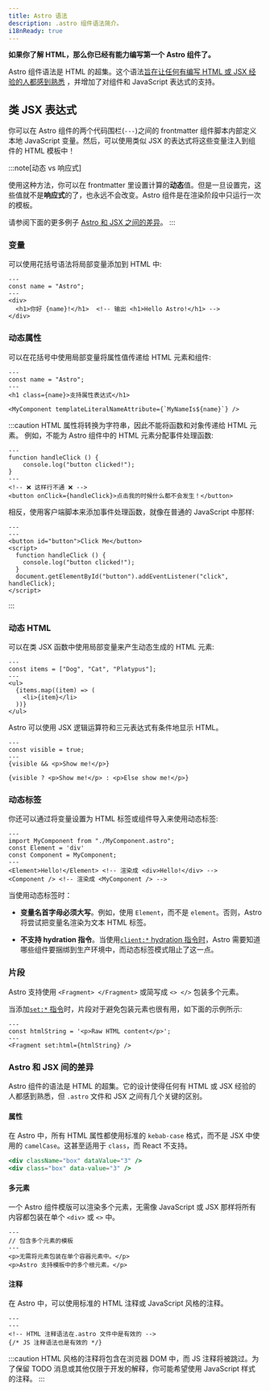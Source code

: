 ```yaml
---
title: Astro 语法
description: .astro 组件语法简介。
i18nReady: true
---
```


**如果你了解 HTML，那么你已经有能力编写第一个 Astro 组件了。**

Astro 组件语法是 HTML 的超集。这个语法[旨在让任何有编写 HTML 或 JSX 经验的人都感到熟悉](#astro-和-jsx-间的差异) ，并增加了对组件和 JavaScript 表达式的支持。

## 类 JSX 表达式

你可以在 Astro 组件的两个代码围栏(`---`)之间的 frontmatter 组件脚本内部定义本地 JavaScript 变量。然后，可以使用类似 JSX 的表达式将这些变量注入到组件的 HTML 模板中！

:::note[动态 vs 响应式]

使用这种方法，你可以在 frontmatter 里设置计算的**动态**值。但是一旦设置完，这些值就不是**响应式**的了，也永远不会改变。Astro 组件是在渲染阶段中只运行一次的模板。

请参阅下面的更多例子 [Astro 和 JSX 之间的差异](#astro-和-jsx-间的差异)。
:::

### 变量

可以使用花括号语法将局部变量添加到 HTML 中:

```astro title="src/components/Variables.astro" "{name}"
---
const name = "Astro";
---
<div>
  <h1>你好 {name}!</h1>  <!-- 输出 <h1>Hello Astro!</h1> -->
</div>
```

### 动态属性

可以在花括号中使用局部变量将属性值传递给 HTML 元素和组件:

```astro title="src/components/DynamicAttributes.astro" "{name}" "${name}"
---
const name = "Astro";
---
<h1 class={name}>支持属性表达式</h1>

<MyComponent templateLiteralNameAttribute={`MyNameIs${name}`} />
```

:::caution
HTML 属性将转换为字符串，因此不能将函数和对象传递给 HTML 元素。
例如，不能为 Astro 组件中的 HTML 元素分配事件处理函数:

```astro title="别这样做.astro"
---
function handleClick () {
    console.log("button clicked!");
}
---
<!-- ❌ 这样行不通 ❌ -->
<button onClick={handleClick}>点击我的时候什么都不会发生！</button>
```

相反，使用客户端脚本来添加事件处理函数，就像在普通的 JavaScript 中那样:

```astro title="像这样做.astro"
---
---
<button id="button">Click Me</button>
<script>
  function handleClick () {
    console.log("button clicked!");
  }
  document.getElementById("button").addEventListener("click", handleClick);
</script>
```
:::

### 动态 HTML

可以在类 JSX 函数中使用局部变量来产生动态生成的 HTML 元素:

```astro title="src/components/DynamicHtml.astro" "{item}"
---
const items = ["Dog", "Cat", "Platypus"];
---
<ul>
  {items.map((item) => (
    <li>{item}</li>
  ))}
</ul>
```

Astro 可以使用 JSX 逻辑运算符和三元表达式有条件地显示 HTML。

```astro title="src/components/ConditionalHtml.astro" "visible"
---
const visible = true;
---
{visible && <p>Show me!</p>}

{visible ? <p>Show me!</p> : <p>Else show me!</p>}
```

### 动态标签

你还可以通过将变量设置为 HTML 标签或组件导入来使用动态标签:

```astro title="src/components/DynamicTags.astro" /Element|(?<!My)Component/
---
import MyComponent from "./MyComponent.astro";
const Element = 'div'
const Component = MyComponent;
---
<Element>Hello!</Element> <!-- 渲染成 <div>Hello!</div> -->
<Component /> <!-- 渲染成 <MyComponent /> -->
```

当使用动态标签时：

- **变量名首字母必须大写**。例如，使用 `Element`，而不是 `element`。否则，Astro 将尝试把变量名渲染为文本 HTML 标签。

- **不支持 hydration 指令**。当使用[`client:*` hydration 指令时](/zh-cn/core-concepts/framework-components/#激活组件)，Astro 需要知道哪些组件要捆绑到生产环境中，而动态标签模式阻止了这一点。

### 片段

Astro 支持使用 `<Fragment> </Fragment>` 或简写成 `<> </>` 包装多个元素。

当添加[`set:*` 指令](/zh-cn/reference/directives-reference/#sethtml)时，片段对于避免包装元素也很有用，如下面的示例所示:

```astro title="src/components/SetHtml.astro" "Fragment"
---
const htmlString = '<p>Raw HTML content</p>';
---
<Fragment set:html={htmlString} />
```

### Astro 和 JSX 间的差异

Astro 组件的语法是 HTML 的超集。它的设计使得任何有 HTML 或 JSX 经验的人都感到熟悉，但 `.astro` 文件和 JSX 之间有几个关键的区别。

#### 属性

在 Astro 中，所有 HTML 属性都使用标准的 `kebab-case` 格式，而不是 JSX 中使用的 `camelCase`。这甚至适用于 `class`，而 React 不支持。

```jsx del={1} ins={2} title="example.astro"
<div className="box" dataValue="3" />
<div class="box" data-value="3" />
```

#### 多元素

一个 Astro 组件模版可以渲染多个元素，无需像 JavaScript 或 JSX 那样将所有内容都包装在单个 `<div>` 或 `<>` 中。

```astro title="src/components/RootElements.astro"
---
// 包含多个元素的模板
---
<p>无需将元素包装在单个容器元素中。</p>
<p>Astro 支持模板中的多个根元素。</p>
```

#### 注释

在 Astro 中，可以使用标准的 HTML 注释或 JavaScript 风格的注释。

```astro title="example.astro"
---
---
<!-- HTML 注释语法在.astro 文件中是有效的 -->
{/* JS 注释语法也是有效的 */}
```

:::caution
HTML 风格的注释将包含在浏览器 DOM 中，而 JS 注释将被跳过。为了保留 TODO 消息或其他仅限于开发的解释，你可能希望使用 JavaScript 样式的注释。
:::


